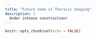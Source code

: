 ```yaml
---
title: "Future home of Thoracic Imaging"
description: |
  Under intense construction!
---
```


```r
knitr::opts_chunk$set(echo = FALSE)
```
